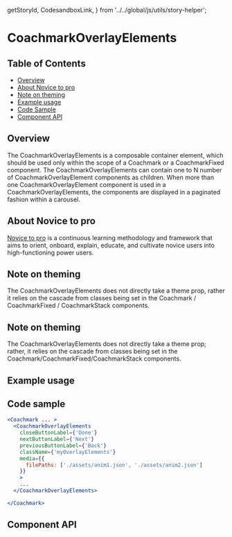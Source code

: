   getStoryId,
  CodesandboxLink,
} from '../../global/js/utils/story-helper';

# CoachmarkOverlayElements

## Table of Contents

- [Overview](#overview)
- [About Novice to pro](#about-novice-to-pro)
- [Note on theming](#note-on-theming)
- [Example usage](#example-usage)
- [Code Sample](#code-sample)
- [Component API](#component-api)

## Overview

The CoachmarkOverlayElements is a composable container element, which should be
used only within the scope of a Coachmark or a CoachmarkFixed component. The
CoachmarkOverlayElements can contain one to N number of CoachmarkOverlayElement
components as children. When more than one CoachmarkOverlayElement component is
used in a CoachmarkOverlayElements, the components are displayed in a paginated
fashion within a carousel.

## About Novice to pro

[Novice to pro](https://pages.github.ibm.com/security/security-design/teams-across-security/novice-to-pro/overview/)
is a continuous learning methodology and framework that aims to orient, onboard,
explain, educate, and cultivate novice users into high-functioning power users.

## Note on theming

The CoachmarkOverlayElements does not directly take a theme prop, rather it
relies on the cascade from classes being set in the Coachmark / CoachmarkFixed /
CoachmarkStack components.

## Note on theming

The CoachmarkOverlayElements does not directly take a theme prop; rather, it
relies on the cascade from classes being set in the
Coachmark/CoachmarkFixed/CoachmarkStack components.

## Example usage

<!-- TODO: One example per designed use case. -->

<Canvas className="coachmarkExample" withSource="none">
  <div className="CoachmarkBaseExampleUsage">
    <Story
      id={getStoryId(
        CoachmarkOverlayElements.displayName,
        'coachmark-overlay-elements'
      )}
    />
  </div>
</Canvas>

## Code sample

```jsx
<Coachmark ... >
  <CoachmarkOverlayElements
    closeButtonLabel={'Done'}
    nextButtonLabel={'Next'}
    previousButtonLabel={'Back'}
    className={'myOverlayElements'}
    media={{
      filePaths: ['./assets/anim1.json', './assets/anim2.json']
    }}
    >
    ...
  </CoachmarkOverlayElements>

</Coachmark>

```

## Component API

<ArgsTable />
